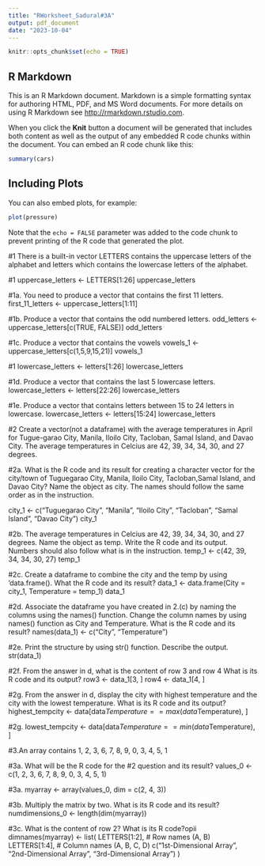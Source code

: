 ```yaml
---
title: "RWorksheet_Sadural#3A"
output: pdf_document
date: "2023-10-04"
---
```


```r
knitr::opts_chunk$set(echo = TRUE)
```

## R Markdown

This is an R Markdown document. Markdown is a simple formatting syntax for authoring HTML, PDF, and MS Word documents. For more details on using R Markdown see <http://rmarkdown.rstudio.com>.

When you click the **Knit** button a document will be generated that includes both content as well as the output of any embedded R code chunks within the document. You can embed an R code chunk like this:

```r
summary(cars)
```

## Including Plots

You can also embed plots, for example:

```r
plot(pressure)
```

Note that the `echo = FALSE` parameter was added to the code chunk to prevent printing of the R code that generated the plot.




#1 There is a built-in vector LETTERS contains the uppercase letters of the alphabet and letters which contains the lowercase letters of the alphabet.

#1
uppercase_letters <- LETTERS[1:26]
uppercase_letters

#1a. You need to produce a vector that contains the first 11 letters.
first_11_letters <- uppercase_letters[1:11]

#1b. Produce a vector that contains the odd numbered letters.
odd_letters <- uppercase_letters[c(TRUE, FALSE)]
odd_letters

#1c. Produce a vector that contains the vowels
vowels_1 <- uppercase_letters[c(1,5,9,15,21)]
vowels_1

#1
lowercase_letters <- letters[1:26]
lowercase_letters

#1d. Produce a vector that contains the last 5 lowercase letters.
lowercase_letters <- letters[22:26]
lowercase_letters

#1e. Produce a vector that contains letters between 15 to 24 letters in lowercase.
lowercase_letters <- letters[15:24]
lowercase_letters

#2 Create a vector(not a dataframe) with the average temperatures in April for Tugue-garao City, Manila, Iloilo City, Tacloban, Samal Island, and Davao City. The average temperatures in Celcius are 42, 39, 34, 34, 30, and 27 degrees.

#2a. What is the R code and its result for creating a character vector for the city/town of Tuguegarao City, Manila, Iloilo City, Tacloban,Samal Island, and Davao City? Name the object as city. The names should follow the same order as in the instruction.

city_1 <- c("Tuguegarao City", "Manila", "Iloilo City", "Tacloban", "Samal Island", "Davao City")
city_1

#2b. The average temperatures in Celcius are 42, 39, 34, 34, 30, and 27 degrees. Name the object as temp. Write the R code and its output. Numbers should also follow what is in the instruction.
temp_1 <- c(42, 39, 34, 34, 30, 27)
temp_1

#2c. Create a dataframe to combine the city and the temp by using ‘data.frame(). What the R code and its result?
data_1 <- data.frame(City = city_1, Temperature = temp_1)
data_1

#2d. Associate the dataframe you have created in 2.(c) by naming the columns using the names() function. Change the column names by using names() function as City and Temperature. What is the R code and its result?
names(data_1) <- c("City", "Temperature")

#2e. Print the structure by using str() function. Describe the output.
str(data_1)

#2f. From the answer in d, what is the content of row 3 and row 4 What is its R code and its output?
row3 <- data_1[3, ]
row4 <- data_1[4, ]

#2g. From the answer in d, display the city with highest temperature and the city with the lowest temperature. What is its R code and its output?
highest_tempcity <- data[data$Temperature == max(data$Temperature), ]

#2g.
lowest_tempcity <- data[data$Temperature == min(data$Temperature), ]

#3.An array contains 1, 2, 3, 6, 7, 8, 9, 0, 3, 4, 5, 1

#3a. What will be the R code for the #2 question and its result?
values_0 <- c(1, 2, 3, 6, 7, 8, 9, 0, 3, 4, 5, 1)

#3a.
myarray <- array(values_0, dim = c(2, 4, 3))

#3b. Multiply the matrix by two. What is its R code and its result?
numdimensions_0 <- length(dim(myarray))

#3c. What is the content of row 2? What is its R code?opii
dimnames(myarray) <- list(
  LETTERS[1:2],           # Row names (A, B)
  LETTERS[1:4],           # Column names (A, B, C, D)
  c("1st-Dimensional Array", "2nd-Dimensional Array", "3rd-Dimensional Array")
)





